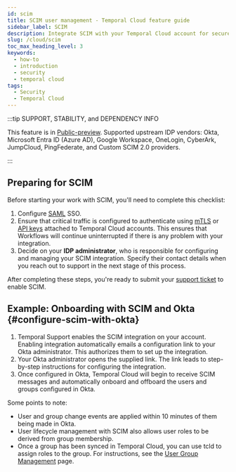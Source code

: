 ```yaml
---
id: scim
title: SCIM user management - Temporal Cloud feature guide
sidebar_label: SCIM
description: Integrate SCIM with your Temporal Cloud account for secure user Management. Connect via IDP for seamless user and group management. Charges apply.
slug: /cloud/scim
toc_max_heading_level: 3
keywords:
  - how-to
  - introduction
  - security
  - temporal cloud
tags:
  - Security
  - Temporal Cloud
---
```


:::tip SUPPORT, STABILITY, and DEPENDENCY INFO

This feature is in [Public-preview](/evaluate/development-production-features/release-stages#public-preview).
Supported upstream IDP vendors: Okta, Microsoft Entra ID (Azure AD), Google Workspace, OneLogin, CyberArk, JumpCloud, PingFederate, and Custom SCIM 2.0 providers. 

:::

## Preparing for SCIM

Before starting your work with SCIM, you'll need to complete this checklist:

1. Configure [SAML](/cloud/saml) SSO.
1. Ensure that critical traffic is configured to authenticate using [mTLS](/cloud/certificates) or [API keys](/cloud/api-keys#overview) attached to Temporal Cloud accounts.
   This ensures that Workflows will continue uninterrupted if there is any problem with your integration.
1. Decide on your **IDP administrator**, who is responsible for configuring and managing your SCIM integration.
   Specify their contact details when you reach out to support in the next stage of this process.

After completing these steps, you're ready to submit your [support ticket](/cloud/support#support-ticket) to enable SCIM.

## Example: Onboarding with SCIM and Okta {#configure-scim-with-okta}

1. Temporal Support enables the SCIM integration on your account.
   Enabling integration automatically emails a configuration link to your Okta administrator.
   This authorizes them to set up the integration.
1. Your Okta administrator opens the supplied link.
   The link leads to step-by-step instructions for configuring the integration.
1. Once configured in Okta, Temporal Cloud will begin to receive SCIM messages and automatically onboard and offboard the users and groups configured in Okta.

Some points to note:

- User and group change events are applied within 10 minutes of them being made in Okta.
- User lifecycle management with SCIM also allows user roles to be derived from group membership.
- Once a group has been synced in Temporal Cloud, you can use tcld to assign roles to the group.
  For instructions, see the [User Group Management](https://github.com/temporalio/tcld?tab=readme-ov-file#user-group-management) page.
